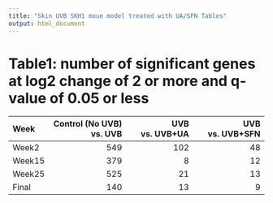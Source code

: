 ```yaml
---
title: "Skin UVB SKH1 moue model treated with UA/SFN Tables"
output: html_document
---
```


# Table1: number of significant genes at log2 change of 2 or more and q-value of 0.05 or less
|Week   | Control (No UVB) vs. UVB| UVB vs. UVB+UA| UVB vs. UVB+SFN|
|:------|------------------------:|--------------:|---------------:|
|Week2  |                      549|            102|              48|
|Week15 |                      379|              8|              12|
|Week25 |                      525|             21|              13|
|Final  |                      140|             13|               9|

